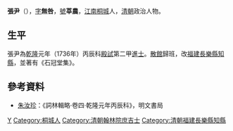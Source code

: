 {{Otheruses|other=名为张尹的其他人物|张尹}}

'''張尹'''（{{bd|1695年||1761年||}}），[[表字|字]]'''無咎'''，[[號|號]]'''莘農'''，[[江南|江南]][[桐城|桐城]]人，[[清朝|清朝]]政治人物。

== 生平 ==
張尹為[[乾隆|乾隆]]元年（1736年）丙辰科[[殿試|殿試]]第二甲[[進士|進士]]。[[散館|散館]]歸班，改[[福建|福建]][[長樂縣|長樂縣]][[知縣|知縣]]，並著有《石冠堂集》。

==參考資料==
*[[朱汝珍|朱汝珍]]：《詞林輯略·卷四·乾隆元年丙辰科》，明文書局

{{乾隆元年丙辰科殿試金榜}}

{{Authority control}}

{{DEFAULTSORT:Zhang張}}
[[Category:張姓|Y]]
[[Category:桐城人|Category:桐城人]]
[[Category:清朝翰林院庶吉士|Category:清朝翰林院庶吉士]]
[[Category:清朝福建長樂縣知縣|Category:清朝福建長樂縣知縣]]


{{清朝人物小作品}}